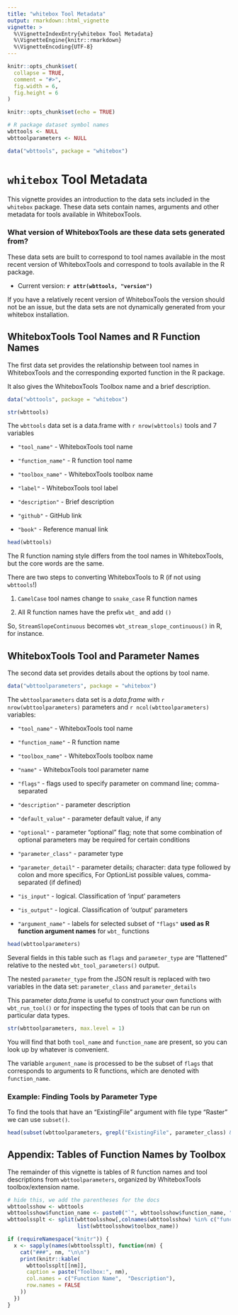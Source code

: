 ```yaml
---
title: "whitebox Tool Metadata"
output: rmarkdown::html_vignette
vignette: >
  %\VignetteIndexEntry{whitebox Tool Metadata}
  %\VignetteEngine{knitr::rmarkdown}
  %\VignetteEncoding{UTF-8}
---
```


```r
knitr::opts_chunk$set(
  collapse = TRUE,
  comment = "#>",
  fig.width = 6,
  fig.height = 6 
)
```

```r
knitr::opts_chunk$set(echo = TRUE)

# R package dataset symbol names
wbttools <- NULL
wbttoolparameters <- NULL

data("wbttools", package = "whitebox")
```

# `whitebox` Tool Metadata

This vignette provides an introduction to the data sets included in the `whitebox` package. These data sets contain names, arguments and other metadata for tools available in WhiteboxTools.

### What version of WhiteboxTools are these data sets generated from?

These data sets are built to correspond to tool names available in the most recent version of WhiteboxTools and correspond to tools available in the R package.

 - Current version: **`r attr(wbttools, "version")`**

If you have a relatively recent version of WhiteboxTools the version should not be an issue, but the data sets are not dynamically generated from your whitebox installation.

## WhiteboxTools Tool Names and R Function Names

The first data set provides the relationship between tool names in WhiteboxTools and the corresponding exported function in the R package.

It also gives the WhiteboxTools Toolbox name and a brief description.

```r
data("wbttools", package = "whitebox")

str(wbttools)
```

The `wbttools` data set is a data.frame with `r nrow(wbttools)` tools and 7 variables

 - `"tool_name"` - WhiteboxTools tool name
 
 - `"function_name"` - R function tool name

 - `"toolbox_name"` - WhiteboxTools toolbox name

 - `"label"` - WhiteboxTools tool label

 - `"description"` - Brief description

 - `"github"` - GitHub link
 
 - `"book"` - Reference manual link
 
```r
head(wbttools)
```

The R function naming style differs from the tool names in WhiteboxTools, but the core words are the same.

There are two steps to converting WhiteboxTools to R (if not using `wbttools`!)
 
 1. `CamelCase` tool names change to `snake_case` R function names
 
 2. All R function names have the prefix `wbt_` and add `()`
 
So, `StreamSlopeContinuous` becomes `wbt_stream_slope_continuous()` in R, for instance.
 
## WhiteboxTools Tool and Parameter Names

The second data set provides details about the options by tool name. 

```r
data("wbttoolparameters", package = "whitebox")
```

The `wbttoolparameters` data set is a _data.frame_ with `r nrow(wbttoolparameters)` parameters and `r ncol(wbttoolparameters)` variables:

 - `"tool_name"` - WhiteboxTools tool name
 
 - `"function_name"` - R function name
 
 - `"toolbox_name"` - WhiteboxTools toolbox name
 
 - `"name"` - WhiteboxTools tool parameter name
 
 - `"flags"` - flags used to specify parameter on command line; comma-separated
 
 - `"description"` - parameter description
 
 - `"default_value"` - parameter default value, if any
 
 - `"optional"` - parameter "optional" flag; note that some combination of optional parameters may be required for certain conditions
 
 - `"parameter_class"` - parameter type
 
 - `"parameter_detail"` - parameter details; character: data type followed by colon and more specifics, For OptionList possible values, comma-separated (if defined)

 - `"is_input"` - logical. Classification of 'input' parameters
 
 - `"is_output"` - logical. Classification of 'output' parameters
 
 - `"argument_name"` - labels for selected subset of `"flags"` **used as R function argument names** for `wbt_` functions

```r
head(wbttoolparameters)
```

Several fields in this table such as `flags` and `parameter_type` are "flattened" relative to the nested `wbt_tool_parameters()` output.

The nested `parameter_type` from the JSON result is replaced with two variables in the data set: `parameter_class` and `parameter_details`

This parameter _data.frame_ is useful to construct your own functions with `wbt_run_tool()` or for inspecting the types of tools that can be run on particular data types.

```r
str(wbttoolparameters, max.level = 1)
```

You will find that both `tool_name` and `function_name` are present, so you can look up by whatever is convenient. 

The variable `argument_name` is processed to be the subset of `flags` that corresponds to arguments to R functions, which are denoted with `function_name`.

### Example: Finding Tools by Parameter Type

To find the tools that have an "ExistingFile" argument with file type "Raster" we can use `subset()`.

```r
head(subset(wbttoolparameters, grepl("ExistingFile", parameter_class) & grepl("Raster", parameter_detail)))
```

<!-- Check out the code that builds the data in `/data-raw/` on [GitHub](https://github.com/giswqs/whiteboxR/tree/master/data-raw) to see how these objects can be generated for any version of WhiteboxTools that supports JSON output for parameter metadata. -->
<!-- Check out the code that builds the data in `/data-raw/` on [GitHub](https://github.com/giswqs/whiteboxR/tree/master/data-raw) to see how these objects can be generated for any version of WhiteboxTools that supports JSON output for parameter metadata. -->

## Appendix: Tables of Function Names by Toolbox

The remainder of this vignette is tables of R function names and tool descriptions from `wbttoolparameters`, organized by WhiteboxTools toolbox/extension name.

```r
# hide this, we add the parentheses for the docs
wbttoolsshow <- wbttools
wbttoolsshow$function_name <- paste0("`", wbttoolsshow$function_name, "()`")
wbttoolssplt <- split(wbttoolsshow[,colnames(wbttoolsshow) %in% c("function_name", "description")],
                      list(wbttoolsshow$toolbox_name))

if (requireNamespace("knitr")) {
  x <- sapply(names(wbttoolssplt), function(nm) {
    cat("###", nm, "\n\n")
    print(knitr::kable(
      wbttoolssplt[[nm]],
      caption = paste("Toolbox:", nm),
      col.names = c("Function Name",  "Description"),
      row.names = FALSE
    ))
  })
}
```
